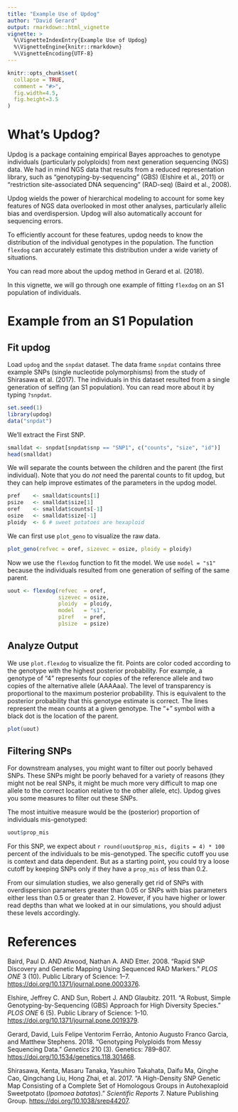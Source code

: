 ```yaml
---
title: "Example Use of Updog"
author: "David Gerard"
output: rmarkdown::html_vignette
vignette: >
  %\VignetteIndexEntry{Example Use of Updog}
  %\VignetteEngine{knitr::rmarkdown}
  %\VignetteEncoding{UTF-8}
---
```


```r
knitr::opts_chunk$set(
  collapse = TRUE,
  comment = "#>",
  fig.width=4.5, 
  fig.height=3.5
)
```

# What's Updog?

Updog is a package containing empirical Bayes approaches to genotype individuals (particularly polyploids) from next generation sequencing (NGS) data. We had in mind NGS data that results from a reduced representation library, such as "genotyping-by-sequencing" (GBS) (Elshire et al., 2011) or "restriction site-associated DNA sequencing" (RAD-seq) (Baird et al., 2008).

Updog wields the power of hierarchical modeling to account for some key features of NGS data overlooked in most other analyses, particularly allelic bias and overdispersion. Updog will also automatically account for sequencing errors.

To efficiently account for these features, updog needs to know the distribution of the individual genotypes in the population. The function `flexdog` can accurately estimate this distribution under a wide variety of situations.

You can read more about the updog method in Gerard et al. (2018).

In this vignette, we will go through one example of fitting `flexdog` on an S1 population of individuals.

# Example from an S1 Population

## Fit updog

Load `updog` and the `snpdat` dataset. The data frame `snpdat` contains three example SNPs (single nucleotide polymorphisms) from the study of Shirasawa et al. (2017). The individuals in this dataset resulted from a single generation of selfing (an S1 population). You can read more about it by typing `?snpdat`.

```r
set.seed(1)
library(updog)
data("snpdat")
```

We'll extract the First SNP.

```r
smalldat <- snpdat[snpdat$snp == "SNP1", c("counts", "size", "id")]
head(smalldat)
```

We will separate the counts between the children and the parent (the first individual). Note that you do *not* need the parental counts to fit updog, but they can help improve estimates of the parameters in the updog model.

```r
pref    <- smalldat$counts[1]
psize   <- smalldat$size[1]
oref    <- smalldat$counts[-1]
osize   <- smalldat$size[-1]
ploidy  <- 6 # sweet potatoes are hexaploid
```

We can first use `plot_geno` to visualize the raw data.

```r
plot_geno(refvec = oref, sizevec = osize, ploidy = ploidy)
```

Now we use the `flexdog` function to fit the model. We use `model = "s1"` because the individuals resulted from one generation of selfing of the same parent.

```r
uout <- flexdog(refvec  = oref, 
                sizevec = osize, 
                ploidy  = ploidy, 
                model   = "s1", 
                p1ref   = pref, 
                p1size  = psize)
```

## Analyze Output

We use `plot.flexdog` to visualize the fit. Points are color coded according to the genotype with the highest posterior probability. For example, a genotype of "4" represents four copies of the reference allele and two copies of the alternative allele (AAAAaa). The level of transparency is proportional to the maximum posterior probability. This is equivalent to the posterior probability that this genotype estimate is correct. The lines represent the mean counts at a given genotype. The "+" symbol with a black dot is the location of the parent.

```r
plot(uout)
```

## Filtering SNPs

For downstream analyses, you might want to filter out poorly behaved SNPs. These SNPs might be poorly behaved for a variety of reasons (they might not be real SNPs, it might be much more very difficult to map one allele to the correct location relative to the other allele, etc). Updog gives you some measures to filter out these SNPs.

The most intuitive measure would be the (posterior) proportion of individuals mis-genotyped:
```r
uout$prop_mis
```

For this SNP, we expect about `r round(uout$prop_mis, digits = 4) * 100` percent of the individuals to be mis-genotyped. The specific cutoff you use is context and data dependent. But as a starting point, you could try a loose cutoff by keeping SNPs only if they have a `prop_mis` of less than 0.2.

From our simulation studies, we also generally get rid of SNPs with overdispersion parameters greater than 0.05 or SNPs with bias parameters either less than 0.5 or greater than 2. However, if you have higher or lower read depths than what we looked at in our simulations, you should adjust these levels accordingly.

# References

Baird, Paul D. AND Atwood, Nathan A. AND Etter. 2008. "Rapid SNP Discovery and Genetic Mapping Using Sequenced RAD Markers." *PLOS ONE* 3 (10). Public Library of Science: 1–7. <https://doi.org/10.1371/journal.pone.0003376>.

Elshire, Jeffrey C. AND Sun, Robert J. AND Glaubitz. 2011. "A Robust, Simple Genotyping-by-Sequencing (GBS) Approach for High Diversity Species." *PLOS ONE* 6 (5). Public Library of Science: 1–10. <https://doi.org/10.1371/journal.pone.0019379>.

Gerard, David, Luís Felipe Ventorim Ferrão, Antonio Augusto Franco Garcia, and Matthew Stephens. 2018. "Genotyping Polyploids from Messy Sequencing Data." *Genetics* 210 (3). Genetics: 789–807. <https://doi.org/10.1534/genetics.118.301468>.

Shirasawa, Kenta, Masaru Tanaka, Yasuhiro Takahata, Daifu Ma, Qinghe Cao, Qingchang Liu, Hong Zhai, et al. 2017. "A High-Density SNP Genetic Map Consisting of a Complete Set of Homologous Groups in Autohexaploid Sweetpotato (*Ipomoea batatas*)." *Scientific Reports* 7. Nature Publishing Group. <https://doi.org/10.1038/srep44207>.
